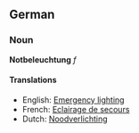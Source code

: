 ==German==
===Noun===
'''Notbeleuchtung''' ''f'' 

====Translations====
*English: [[Emergency lighting]]
*French: [[Eclairage de secours]]
*Dutch: [[Noodverlichting]]